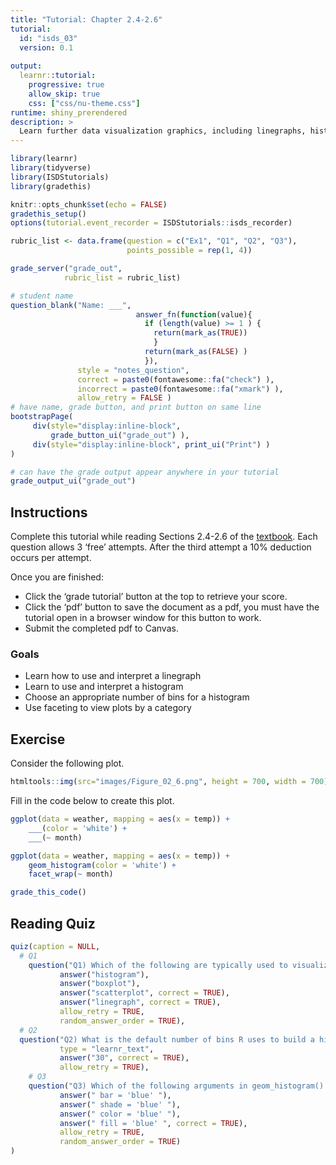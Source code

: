 ```yaml
---
title: "Tutorial: Chapter 2.4-2.6"
tutorial:
  id: "isds_03"
  version: 0.1
  
output:
  learnr::tutorial:
    progressive: true
    allow_skip: true
    css: ["css/nu-theme.css"]
runtime: shiny_prerendered
description: >
  Learn further data visualization graphics, including linegraphs, histograms, and faceting.
---
```


```r
library(learnr)
library(tidyverse)
library(ISDStutorials)
library(gradethis)

knitr::opts_chunk$set(echo = FALSE)
gradethis_setup()
options(tutorial.event_recorder = ISDStutorials::isds_recorder)
```


```r
rubric_list <- data.frame(question = c("Ex1", "Q1", "Q2", "Q3"),
                          points_possible = rep(1, 4))

grade_server("grade_out", 
            rubric_list = rubric_list)
```


```r
# student name
question_blank("Name: ___",
                            answer_fn(function(value){
                              if (length(value) >= 1 ) {
                                return(mark_as(TRUE))
                                }
                              return(mark_as(FALSE) )
                              }),
               style = "notes_question",
               correct = paste0(fontawesome::fa("check") ),
               incorrect = paste0(fontawesome::fa("xmark") ),
               allow_retry = FALSE )
# have name, grade button, and print button on same line
bootstrapPage(
     div(style="display:inline-block",
         grade_button_ui("grade_out") ),
     div(style="display:inline-block", print_ui("Print") )
)

# can have the grade output appear anywhere in your tutorial
grade_output_ui("grade_out")
```

## Instructions

Complete this tutorial while reading Sections 2.4-2.6 of the [textbook](https://nustat.github.io/intro-stat-ds/2-viz.html#linegraphs). Each question allows 3 'free' attempts. After the third attempt a 10% deduction occurs per attempt.

Once you are finished:

-   Click the 'grade tutorial' button at the top to retrieve your score.
-   Click the 'pdf' button to save the document as a pdf, you must have the tutorial open in a browser window for this button to work.
-   Submit the completed pdf to Canvas.


### Goals

- Learn how to use and interpret a linegraph
- Learn to use and interpret a histogram
- Choose an appropriate number of bins for a histogram
- Use faceting to view plots by a category

## Exercise

Consider the following plot.

```r
htmltools::img(src="images/Figure_02_6.png", height = 700, width = 700)
```

Fill in the code below to create this plot.

```r
ggplot(data = weather, mapping = aes(x = temp)) +
    ___(color = 'white') +
    ___(~ month)
```

```r
ggplot(data = weather, mapping = aes(x = temp)) +
    geom_histogram(color = 'white') +
    facet_wrap(~ month)
```

```r
grade_this_code()
```

## Reading Quiz

```r
quiz(caption = NULL,
  # Q1
    question("Q1) Which of the following are typically used to visualize the relationship between two numeric variables? Select all that apply.",
           answer("histogram"),
           answer("boxplot"),
           answer("scatterplot", correct = TRUE),
           answer("linegraph", correct = TRUE),
           allow_retry = TRUE,
           random_answer_order = TRUE), 
  # Q2
  question("Q2) What is the default number of bins R uses to build a histogram?", 
           type = "learnr_text",
           answer("30", correct = TRUE),
           allow_retry = TRUE),
    # Q3
    question("Q3) Which of the following arguments in geom_histogram() will make the inside (as opposed to the outline) of the bars blue?",
           answer(" bar = 'blue' "),
           answer(" shade = 'blue' "),
           answer(" color = 'blue' "),
           answer(" fill = 'blue' ", correct = TRUE),
           allow_retry = TRUE,
           random_answer_order = TRUE)
) 

```
